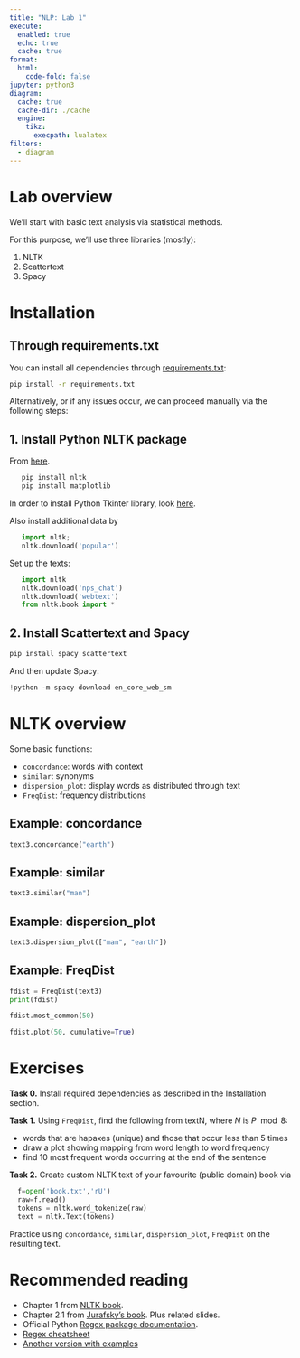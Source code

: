 ```yaml
---
title: "NLP: Lab 1"
execute:
  enabled: true
  echo: true
  cache: true
format:
  html:
    code-fold: false
jupyter: python3
diagram:
  cache: true
  cache-dir: ./cache
  engine:
    tikz:
      execpath: lualatex
filters:
  - diagram
---
```

# Lab overview
We'll start with basic text analysis via statistical methods.


For this purpose, we'll use three libraries (mostly): 

1. NLTK
2. Scattertext
3. Spacy


# Installation

## Through requirements.txt

You can install all dependencies through [requirements.txt](./requirements.txt):
```bash
pip install -r requirements.txt
```

Alternatively, or if any issues occur, we can proceed manually via the following steps:

## 1. Install Python NLTK package

From [here](https://www.nltk.org/install.html).
```bash
   pip install nltk
   pip install matplotlib
```

In order to install Python Tkinter library, look [here](https://stackoverflow.com/questions/69603788/how-to-pip-install-tkinter).

Also install additional data by 
```python
   import nltk; 
   nltk.download('popular')
```

Set up the texts:
```python
   import nltk
   nltk.download('nps_chat')
   nltk.download('webtext')
   from nltk.book import *
```
## 2. Install Scattertext and Spacy

```bash
pip install spacy scattertext
```
And then update Spacy:

```python
!python -m spacy download en_core_web_sm
```

# NLTK overview

Some basic functions:

- `concordance`: words with context
- `similar`: synonyms
- `dispersion_plot`: display words as distributed through text
- `FreqDist`: frequency distributions

## Example: concordance

```python
text3.concordance("earth")
```

## Example: similar
```python
text3.similar("man")
```

## Example: dispersion_plot
```python
text3.dispersion_plot(["man", "earth"])
```

## Example: FreqDist

```python
fdist = FreqDist(text3)
print(fdist)
```

```python
fdist.most_common(50)
```

```python
fdist.plot(50, cumulative=True)
```


# Exercises

**Task 0.** Install required dependencies as described in the Installation section.

**Task 1.** Using `FreqDist`, find the following from textN, where $N$ is $P \mod 8$:

- words that are hapaxes (unique) and those that occur less than 5 times
- draw a plot showing mapping from word length to word frequency
- find 10 most frequent words occurring at the end of the sentence


**Task 2.** Create custom NLTK text of your favourite (public domain) book via
```python
  f=open('book.txt','rU')
  raw=f.read()
  tokens = nltk.word_tokenize(raw)
  text = nltk.Text(tokens)
```
 Practice using `concordance`, `similar`, `dispersion_plot`, `FreqDist` on the resulting text.

# Recommended reading 
- Chapter 1 from [NLTK book](https://www.nltk.org/book/ch01.html).
- Chapter 2.1 from [Jurafsky's book](https://web.stanford.edu/~jurafsky/slp3/). Plus related slides.
- Official Python [Regex package documentation](https://docs.python.org/3/howto/regex.html).
- [Regex cheatsheet](https://www.debuggex.com/cheatsheet/regex/python)
- [Another version with examples](https://images.datacamp.com/image/upload/v1665049611/Marketing/Blog/Regular_Expressions_Cheat_Sheet.pdf)



